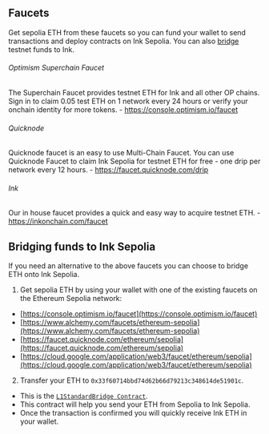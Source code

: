 ## Faucets

Get sepolia ETH from these faucets so you can fund your wallet to send transactions and deploy contracts on Ink Sepolia. You can also [bridge](/quick-start/faucets#bridging-funds-to-ink-sepolia) testnet funds to Ink.

###### Optimism Superchain Faucet
The Superchain Faucet provides testnet ETH for Ink and all other OP chains. Sign in to claim 0.05 test ETH on 1 network every 24 hours or verify your onchain identity for more tokens.
    - https://console.optimism.io/faucet
###### Quicknode
Quicknode faucet is an easy to use Multi-Chain Faucet. You can use Quicknode Faucet to claim Ink Sepolia for testnet ETH for free - one drip per network every 12 hours.
    - https://faucet.quicknode.com/drip
###### Ink
Our in house faucet provides a quick and easy way to acquire testnet ETH.
    - https://inkonchain.com/faucet

## Bridging funds to Ink Sepolia

If you need an alternative to the above faucets you can choose to bridge ETH onto Ink Sepolia.

1. Get sepolia ETH by using your wallet with one of the existing faucets on the Ethereum Sepolia network:

* [https://console.optimism.io/faucet](https://console.optimism.io/faucet)
* [https://www.alchemy.com/faucets/ethereum-sepolia](https://www.alchemy.com/faucets/ethereum-sepolia)
* [https://faucet.quicknode.com/ethereum/sepolia](https://faucet.quicknode.com/ethereum/sepolia)
* [https://cloud.google.com/application/web3/faucet/ethereum/sepolia](https://cloud.google.com/application/web3/faucet/ethereum/sepolia)

2. Transfer your ETH to `0x33f60714bbd74d62b66d79213c348614de51901c`.
- This is the [`L1StandardBridge Contract`](https://eth-sepolia.blockscout.com/address/0x33f60714BbD74d62b66D79213C348614DE51901C).
- This contract will help you send your ETH from Sepolia to Ink Sepolia.
- Once the transaction is confirmed you will quickly receive Ink ETH in your wallet.
